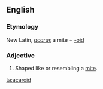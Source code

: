 ==English==

===Etymology===
New Latin, ''[[acarus]]'' a mite + [[-oid]]

===Adjective===
{{infl|en|adjective}}

# {{zoology}} Shaped like or resembling a [[mite]].

[[ta:acaroid]]